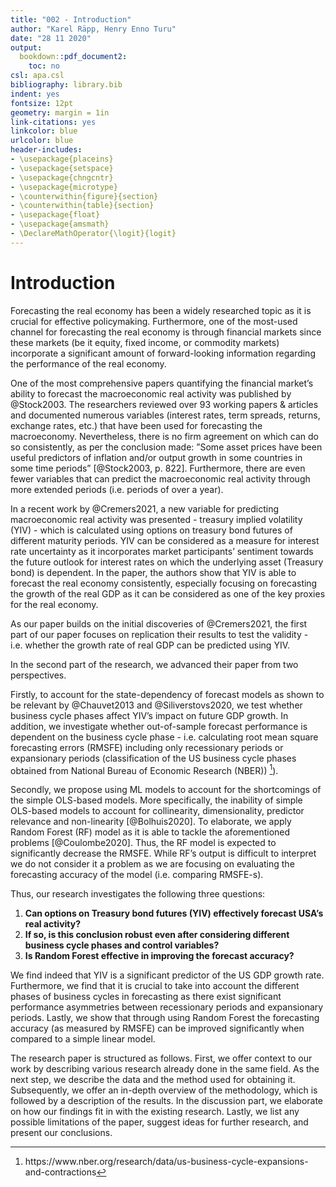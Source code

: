 ```yaml
---
title: "002 - Introduction"
author: "Karel Räpp, Henry Enno Turu"
date: "28 11 2020"
output: 
  bookdown::pdf_document2:
    toc: no
csl: apa.csl
bibliography: library.bib
indent: yes
fontsize: 12pt
geometry: margin = 1in
link-citations: yes
linkcolor: blue
urlcolor: blue
header-includes:
- \usepackage{placeins}
- \usepackage{setspace}
- \usepackage{chngcntr}
- \usepackage{microtype}
- \counterwithin{figure}{section}
- \counterwithin{table}{section}
- \usepackage{float}
- \usepackage{amsmath}
- \DeclareMathOperator{\logit}{logit}
---
```




\linespread{1.6}\selectfont

# Introduction


Forecasting the real economy has been a widely researched topic as it is crucial for effective policymaking. Furthermore, one of the most-used channel for forecasting the real economy is through financial markets since these markets (be it equity, fixed income, or commodity markets) incorporate a significant amount of forward-looking information regarding the performance of the real economy.
  
One of the most comprehensive papers quantifying the financial market's ability to forecast the macroeconomic real activity was published by @Stock2003. The researchers reviewed over 93 working papers & articles and documented numerous variables (interest rates, term spreads, returns, exchange rates, etc.) that have been used for forecasting the macroeconomy. Nevertheless, there is no firm agreement on which can do so consistently, as per the conclusion made: ”Some asset prices have been useful predictors of inflation and/or output growth in some countries in some time periods” [@Stock2003, p. 822]. Furthermore, there are even fewer variables that can predict the macroeconomic real activity through more extended periods (i.e. periods of over a year). 

In a recent work by @Cremers2021, a new variable for predicting macroeconomic real activity was presented - treasury implied volatility (YIV) - which is calculated using options on treasury bond futures of different maturity periods. YIV can be considered as a measure for interest rate uncertainty as it incorporates market participants' sentiment towards the future outlook for interest rates on which the underlying asset (Treasury bond) is dependent. In the paper, the authors show that YIV is able to forecast the real economy consistently, especially focusing on forecasting the growth of the real GDP as it can be considered as one of the key proxies for the real economy.


As our paper builds on the initial discoveries of @Cremers2021, the first part of our paper focuses on replication their results to test the validity - i.e. whether the growth rate of real GDP can be predicted using YIV.

In the second part of the research, we advanced their paper from two perspectives.

Firstly, to account for the state-dependency of forecast models as shown to be relevant by @Chauvet2013 and @Siliverstovs2020, we test whether business cycle phases affect YIV's impact on future GDP growth. In addition, we investigate whether out-of-sample forecast performance is dependent on the business cycle phase - i.e. calculating root mean square forecasting errors (RMSFE) including only recessionary periods or expansionary periods (classification of the US business cycle phases obtained from National Bureau of Economic Research (NBER)) ^[https://www.nber.org/research/data/us-business-cycle-expansions-and-contractions]).

Secondly, we propose using ML models to account for the shortcomings of the simple OLS-based models. More specifically, the inability of simple OLS-based models to account for collinearity, dimensionality, predictor relevance and non-linearity [@Bolhuis2020]. To elaborate, we apply Random Forest (RF) model as it is able to tackle the aforementioned problems [@Coulombe2020]. Thus, the RF model is expected to significantly decrease the RMSFE. While RF's output is difficult to interpret we do not consider it a problem as we are focusing on evaluating the forecasting accuracy of the model (i.e. comparing RMSFE-s).
  
Thus, our research investigates the following three questions:

1. **Can options on Treasury bond futures (YIV) effectively forecast USA's real activity?**
2. **If so, is this conclusion robust even after considering different business cycle phases and control variables?**
3. **Is Random Forest effective in improving the forecast accuracy?**

We find indeed that YIV is a significant predictor of the US GDP growth rate. Furthermore, we find that it is crucial to take into account the different phases of business cycles in forecasting as there exist significant performance asymmetries between recessionary periods and expansionary periods. Lastly, we show that through using Random Forest the forecasting accuracy (as measured by RMSFE) can be improved significantly when compared to a simple linear model.

The research paper is structured as follows. First, we offer context to our work by describing various research already done in the same field. As the next step, we describe the data and the method used for obtaining it. Subsequently, we offer an in-depth overview of the methodology, which is followed by a description of the results. In the discussion part, we elaborate on how our findings fit in with the existing research. Lastly, we list any possible limitations of the paper, suggest ideas for further research, and present our conclusions. 




